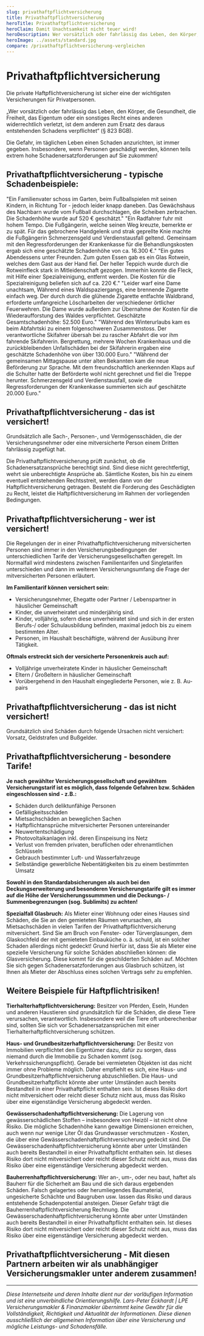 ```yaml
---
slug: privathaftpflichtversicherung
title: Privathaftpflichtversicherung
heroTitle: Privathaftpflichtversicherung
heroClaim: Damit Unachtsamkeit nicht teuer wird!
heroDescription: Wer vorsätzlich oder fahrlässig das Leben, den Körper, die Gesundheit, die Freiheit, das Eigentum oder ein sonstiges Recht eines anderen widerrechtlich verletzt, ist dem anderen zum Ersatz des daraus entstehenden Schadens verpflichtet. (§823 BGB)
heroImage: ../assets/standard.jpg
compare: /privathaftpflichtversicherung-vergleichen
---
```


<ProvenExpert />

# Privathaftpflichtversicherung

Die private Haftpflichtversicherung ist sicher eine der wichtigsten Versicherungen für Privatpersonen.

„Wer vorsätzlich oder fahrlässig das Leben, den Körper, die Gesundheit, die Freiheit, das Eigentum oder ein sonstiges Recht eines anderen widerrechtlich verletzt, ist dem anderen zum Ersatz des daraus entstehenden Schadens verpflichtet“ (§ 823 BGB).

Die Gefahr, im täglichen Leben einen Schaden anzurichten, ist immer gegeben. Insbesondere, wenn Personen geschädigt werden, können teils extrem hohe Schadenersatzforderungen auf Sie zukommen!

## Privathaftpflichtversicherung - typische Schadenbeispiele:

<ExamplesBox>
	<Example title="Knapp vorbei und trotzdem getroffen!" number="01">
		"Ein Familienvater schoss im Garten, beim Fußballspielen mit seinen Kindern, in Richtung Tor - jedoch leider knapp daneben. Das Gewächshaus des Nachbarn wurde vom Fußball durchschlagen, die Scheiben zerbrachen. Die Schadenhöhe wurde auf 520 € geschätzt."
	</Example>
    <Example title="Schnell unterwegs, leider unaufmerksam!" number="02">
		"Ein Radfahrer fuhr mit hohem Tempo. Die Fußgängerin, welche seinen Weg kreuzte, bemerkte er zu spät. Für das gebrochene Handgelenk und strak geprellte Knie machte die Fußgängerin Schmerzensgeld und Verdienstausfall geltend. Gemeinsam mit den Regressforderungen der Krankenkasse für die Behandlungskosten ergab sich eine geschätzte Schadenhöhe von ca. 16.300 €."
	</Example>
    <Example title="Der Klassiker: Rotwein auf dem teuren Teppich!" number="03">
		"Ein gutes Abendessens unter Freunden. Zum guten Essen gab es ein Glas Rotwein, welches dem Gast aus der Hand fiel. Der heller Teppich wurde durch die Rotweinfleck stark in Mitleidenschaft gezogen. Immerhin konnte die Fleck, mit Hilfe einer Spezialreinigung, entfernt werden. Die Kosten für die Spezialreinigung beliefen sich auf ca. 220 €."
	</Example>
    <Example title="Rauchen am Wald - mit brennenden Folgen!" number="04">
		"Leider warf eine Dame unachtsam, Während eines Waldspaziergangs, eine brennende Zigarette einfach weg. Der durch durch die glühende Zigarette entfachte Waldbrand, erforderte umfangreiche Löscharbeiten der verschiedener örtlicher Feuerwehren. Die Dame wurde außerdem zur Übernahme der Kosten für die Wiederaufforstung des Waldes verpflichtet. Geschätzte Gesamtschadenhöhe: 52.500 Euro."
	</Example>
    <Example title="Dauerhafte Schädigung beim Skifahren!" 	number="05">
		"Während des Winterurlaubs kam es beim Abfahrtski zu einem folgenschweren Zusammenstoss. Der verantwortliche Skifahrer übersah bei zu rascher Abfahrt die vor ihm fahrende Skifahrerin. Bergrettung, mehrere Wochen Krankenhaus und die zurückbleibenden Unfallschäden bei der Skifahrerin ergaben eine geschätzte Schadenhöhe von über 130.000 Euro."
	</Example>
	<Example title="Glückwunsch mit schmerzhaften Folgen!" number="06">
		"Während der gemeinsamen Mittagspause unter alten Bekannten kam die neue Beförderung zur Sprache. Mit dem freundschaftlich anerkennden Klaps auf die Schulter hatte der Beförderte wohl nicht gerechnet und fiel die Treppe herunter. Schmerzensgeld und Verdienstausfall, sowie die Regressforderungen der Krankenkasse summierten sich auf geschätzte 20.000 Euro."
	</Example>
</ExamplesBox>

<ContactAndCompareBox />

## Privathaftpflichtversicherung - das ist versichert!

Grundsätzlich alle Sach-, Personen-, und Vermögensschäden, die der Versicherungsnehmer oder eine mitversicherte Person einem Dritten fahrlässig zugefügt hat.

Die Privathaftpflichtversicherung prüft zunächst, ob die Schadenersatzansprüche berechtigt sind. Sind diese nicht gerechtfertigt, wehrt sie unberechtigte Ansprüche ab. Sämtliche Kosten, bis hin zu einem eventuell entstehenden Rechtsstreit, werden dann von der Haftpflichtversicherung getragen. Besteht die Forderung des Geschädigten zu Recht, leistet die Haftpflichtversicherung im Rahmen der vorliegenden Bedingungen.

## Privathaftpflichtversicherung - wer ist versichert!

Die Regelungen der in einer Privathaftpflichtversicherung mitversicherten Personen sind immer in den Versicherungsbedingungen der unterschiedlichen Tarife der Versicherungsgesellschaften geregelt. Im Normalfall wird mindestens zwischen Familientarifen und Singletarifen unterschieden und dann im weiteren Versicherungsumfang die Frage der mitversicherten Personen erläutert.

**Im Familientarif können versichert sein:**

- Versicherungsnehmer, Ehegatte oder Partner / Lebenspartner in häuslicher Gemeinschaft
- Kinder, die unverheiratet und minderjährig sind.
- Kinder, volljährig, sofern diese unverheiratet sind und sich in der ersten Berufs-/ oder Schulausbildung befinden, maximal jedoch bis zu einem bestimmten Alter.
- Personen, im Haushalt beschäftigte, während der Ausübung ihrer Tätigkeit.

**Oftmals erstreckt sich der versicherte Personenkreis auch auf:**

- Volljährige unverheiratete Kinder in häuslicher Gemeinschaft
- Eltern / Großeltern in häuslicher Gemeinschaft
- Vorübergehend in den Haushalt eingegliederte Personen, wie z. B. Au-pairs

## Privathaftpflichtversicherung - das ist nicht versichert!

Grundsätzlich sind Schäden durch folgende Ursachen nicht versichert: Vorsatz, Geldstrafen und Bußgelder.

## Privathaftpflichtversicherung - besondere Tarife!

**Je nach gewählter Versicherungsgesellschaft und gewähltem Versicherungstarif ist es möglich, dass folgende Gefahren bzw. Schäden eingeschlossen sind - z.B.:**

- Schäden durch deliktunfähige Personen
- Gefälligkeitsschäden
- Mietsachschäden an beweglichen Sachen
- Haftpflichtansprüche mitversicherter Personen untereinander
- Neuwertentschädigung
- Photovoltaikanlagen inkl. deren Einspeisung ins Netz
- Verlust von fremden privaten, beruflichen oder ehrenamtlichen Schlüsseln
- Gebrauch bestimmter Luft- und Wasserfahrzeuge
- Selbständige gewerbliche Nebentätigkeiten bis zu einem bestimmten Umsatz

**Sowohl in den Standardabsicherungen als auch bei den Deckungserweiterung und besonderen Versicherungstarife gilt es immer auf die Höhe der Versicherungssummmen und die Deckungs- / Summenbegrenzungen (sog. Sublimits) zu achten!**

<ContactAndCompareBox />

**Spezialfall Glasbruch:** Als Mieter einer Wohnung oder eines Hauses sind Schäden, die Sie an den gemieteten Räumen verursachen, als Mietsachschäden in vielen Tarifen der Privathaftpflichtversicherung mitversichert. Sind Sie am Bruch von Fenster- oder Türverglasungen, dem Glaskochfeld der mit gemieteten Einbauküche o. ä. schuld, ist ein solcher Schaden allerdings nicht gedeckt! Grund hierfür ist, dass Sie als Mieter eine spezielle Versicherung für solche Schäden abschließen können: die Glasversicherung. Diese kommt für die geschilderten Schäden auf. Möchten Sie sich gegen Schadenersatzforderungen aus Glasbruch schützen, ist Ihnen als Mieter der Abschluss eines solchen Vertrags sehr zu empfehlen.

## Weitere Beispiele für Haftpflichtrisiken!

**Tierhalterhaftpflichtversicherung:** Besitzer von Pferden, Eseln, Hunden und anderen Haustieren sind grundsätzlich für die Schäden, die diese Tiere verursachen, verantwortlich. Insbesondere weil die Tiere oft unberechenbar sind, sollten Sie sich vor Schadenersatzansprüchen mit einer Tierhalterhaftpflichtversicherung schützen.

**Haus- und Grundbesitzerhaftpflichtversicherung:** Der Besitz von Immobilien verpflichtet den Eigentümer dazu, dafür zu sorgen, dass niemand durch die Immobilie zu Schaden kommt (sog. Verkehrssicherungspflicht). Gerade bei vermieteten Objekten ist das nicht immer ohne Probleme möglich. Daher empfiehlt es sich, eine Haus- und Grundbesitzerhaftpflichtversicherung abzuschließen. Die Haus- und Grundbesitzerhaftpflicht könnte aber unter Umständen auch bereits Bestandteil in einer Privathaftpflicht enthalten sein. Ist dieses Risiko dort nicht mitversichert oder reicht dieser Schutz nicht aus, muss das Risiko über eine eigenständige Versicherung abgedeckt werden.

**Gewässerschadenhaftpflichtversicherung:** Die Lagerung von gewässerschädlichen Stoffen – insbesondere von Heizöl – ist nicht ohne Risiko. Die mögliche Schadenhöhe kann gewaltige Dimensionen erreichen, auch wenn nur wenige Liter Öl das Grundwasser verschmutzen - Kosten, die über eine Gewässerschadenhaftpflichtversicherung gedeckt sind. Die Gewässerschadenhaftpflichtversicherung könnte aber unter Umständen auch bereits Bestandteil in einer Privathaftpflicht enthalten sein. Ist dieses Risiko dort nicht mitversichert oder reicht dieser Schutz nicht aus, muss das Risiko über eine eigenständige Versicherung abgedeckt werden.

**Bauherrenhaftpflichtversicherung:** Wer an-, um-, oder neu baut, haftet als Bauherr für die Sicherheit am Bau und die sich daraus ergebenden Schäden. Falsch gelagertes oder herumliegendes Baumaterial, ungesicherte Schächte und Baugruben usw. lassen das Risiko und daraus entstehende Schadenpotential ansteigen. Dieser Gefahr trägt die Bauherrenhaftpflichtversicherung Rechnung. Die Gewässerschadenhaftpflichtversicherung könnte aber unter Umständen auch bereits Bestandteil in einer Privathaftpflicht enthalten sein. Ist dieses Risiko dort nicht mitversichert oder reicht dieser Schutz nicht aus, muss das Risiko über eine eigenständige Versicherung abgedeckt werden.

<ContactAndCompareBox />
<ProvenExpert />

## Privathaftpflichtversicherung - Mit diesen Partnern arbeiten wir als unabhängiger Versicherungsmakler unter anderem zusammen!
<InsurancesBox title='Sachversicherungsgesellschaften'/>

---

_Diese Internetseite und deren Inhalte dient nur der vorläufigen Information und ist eine unverbindliche Orientierungshilfe. Lars-Peter Eckhardt | LPE Versicherungsmakler & Finanzmakler übernimmt keine Gewähr für die Vollständigkeit,
Richtigkeit und Aktualität der Informationen. Diese dienen ausschließlich der allgemeinen Information über eine Versicherung und mögliche Leistungs- und Schadensfälle._